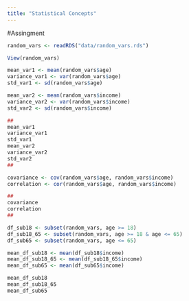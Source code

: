 ```yaml
---
title: "Statistical Concepts"
---
```


#Assingment
```r
random_vars <- readRDS("data/random_vars.rds")

View(random_vars)

mean_var1 <- mean(random_vars$age)
variance_var1 <- var(random_vars$age)
std_var1 <- sd(random_vars$age)

mean_var2 <- mean(random_vars$income)
variance_var2 <- var(random_vars$income)
std_var2 <- sd(random_vars$income)

##
mean_var1
variance_var1
std_var1
mean_var2
variance_var2
std_var2
##

covariance <- cov(random_vars$age, random_vars$income)
correlation <- cor(random_vars$age, random_vars$income)

##
covariance
correlation
##

df_sub18 <- subset(random_vars, age >= 18)
df_sub18_65 <- subset(random_vars, age >= 18 & age <= 65)
df_sub65 <- subset(random_vars, age <= 65)

mean_df_sub18 <- mean(df_sub18$income)
mean_df_sub18_65 <- mean(df_sub18_65$income)
mean_df_sub65 <- mean(df_sub65$income)

mean_df_sub18
mean_df_sub18_65
mean_df_sub65

```